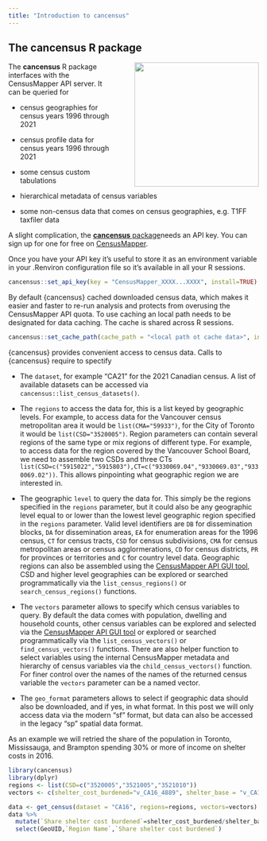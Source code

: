 ```yaml
---
title: "Introduction to cancensus"
---
```


## The cancensus R package

![](images/cancensus-sticker.png){#cancensus-logo style="float:right;margin-left:3em;" fig-alt="cancensus" width="250"}

The **cancensus** R package interfaces with the CensusMapper API server. It can be queried for

-   census geographies for census years 1996 through 2021

-   census profile data for census years 1996 through 2021

-   some census custom tabulations

-   hierarchical metadata of census variables

-   some non-census data that comes on census geographies, e.g. T1FF taxfiler data

A slight complication, the [**cancensus** package](https://mountainmath.github.io/cancensus/)needs an API key. You can sign up for one for free on [CensusMapper](https://censusmapper.ca/users/sign_up).

Once you have your API key it's useful to store it as an environment variable in your .Renviron configuration file so it's available in all your R sessions.

```r
cancensus::set_api_key(key = "CensusMapper_XXXX...XXXX", install=TRUE)
```

By default {cancensus} cached downloaded census data, which makes it easier and faster to re-run analysis and protects from overusing the CensusMapper API quota. To use caching an local path needs to be designated for data caching. The cache is shared across R sessions.

```r
cancensus::set_cache_path(cache_path = "<local path ot cache data>", install=TRUE)
```

{cancensus} provides convenient access to census data. Calls to {cancensus} require to spectify

-   The `dataset`, for example "CA21" for the 2021 Canadian census. A list of available datasets can be accessed via `cancensus::list_census_datasets()`.

-   The `regions` to access the data for, this is a list keyed by geographic levels. For example, to access data for the Vancouver census metropolitan area it would be `list(CMA="59933")`, for the City of Toronto it would be `list(CSD="3520005")`. Region parameters can contain several regions of the same type or mix regions of different type. For example, to access data for the region covered by the Vancouver School Board, we need to assemble two CSDs and three CTs `list(CSD=c("5915022","5915803"),CT=c("9330069.04","9330069.03","9330069.02"))`. This allows pinpointing what geographic region we are interested in.

-   The geographic `level` to query the data for. This simply be the regions specified in the `regions` parameter, but it could also be any geographic level equal to or lower than the lowest level geographic region specified in the `regions` parameter. Valid level identifiers are `DB` for dissemination blocks, `DA` for dissemination areas, `EA` for enumeration areas for the 1996 census, `CT` for census tracts, `CSD` for census subdivisions, `CMA` for census metropolitan areas or census agglormerations, `CD` for census districts, `PR` for provinces or territories and `C` for country level data. Geographic regions can also be assembled using the [CensusMapper API GUI tool](http://localhost:3000/api#api_region), CSD and higher level geographies can be explored or searched programmatically via the `list_census_regions()` or `search_census_regions()` functions.

-   The `vectors` parameter allows to specify which census variables to query. By default the data comes with population, dwelling and household counts, other census variables can be explored and selected via the [CensusMapper API GUI tool](http://localhost:3000/api#api_variable) or explored or searched programmatically via the `list_census_vectors()` or `find_census_vectors()` functions. There are also helper function to select variables using the internal CensusMapper metadata and hierarchy of census variables via the `child_census_vectors()` function. For finer control over the names of the names of the returned census variable the `vectors` parameter can be a named vector.

-   The `geo_format` parameters allows to select if geographic data should also be downloaded, and if yes, in what format. In this post we will only access data via the modern "sf" format, but data can also be accessed in the legacy "sp" spatial data format.

As an example we will retried the share of the population in Toronto, Mississauga, and Brampton spending 30% or more of income on shelter costs in 2016.

```r
library(cancensus)
library(dplyr)
regions <- list(CSD=c("3520005","3521005","3521010"))
vectors <- c(shelter_cost_burdened="v_CA16_4889", shelter_base = "v_CA16_4886")

data <- get_census(dataset = "CA16", regions=regions, vectors=vectors)
data %>% 
  mutate(`Share shelter cost burdened`=shelter_cost_burdened/shelter_base) |>
  select(GeoUID,`Region Name`,`Share shelter cost burdened`)
```
